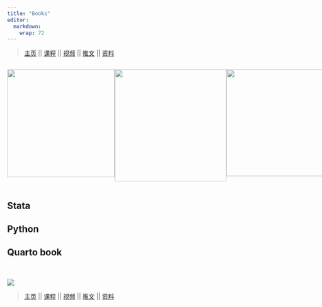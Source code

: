 ```yaml
---
title: "Books"
editor: 
  markdown: 
    wrap: 72
---
```


> [主页](https://www.lianxh.cn) \|\|
> [课程](https://www.lianxh.cn/details/17.html) \|\|
> [视频](https://lianxh-class.cn/) \|\|
> [推文](https://www.lianxh.cn/blogs/all.html) \|\|
> [资料](https://www.lianxh.cn/share.html)

::: {style="display: flex; justify-content: space-between;"}
<a href="https://book.lianxh.cn/stata101/index.html">
<img src="https://fig-lianxh.oss-cn-shenzhen.aliyuncs.com/stata101-front.png" style="width: 250px"/>
</a>

<a href="https://book.lianxh.cn/ds/index.html">
<img src="https://book.lianxh.cn/ds/images/ds-book-front.png" style="width: 260px"/>
</a>

<a href="https://lianxhcn.github.io/quarto_book/">
<img src="https://lianxhcn.github.io/quarto_book/images/book-front.png" style="width: 248px"/>
</a>
:::

## Stata

## Python

## Quarto book

 

![](https://fig-lianxh.oss-cn-shenzhen.aliyuncs.com/Lianxh_装饰黄线.png)

> [主页](https://www.lianxh.cn) \|\|
> [课程](https://www.lianxh.cn/details/17.html) \|\|
> [视频](https://lianxh-class.cn/) \|\|
> [推文](https://www.lianxh.cn/blogs/all.html) \|\|
> [资料](https://www.lianxh.cn/share.html)